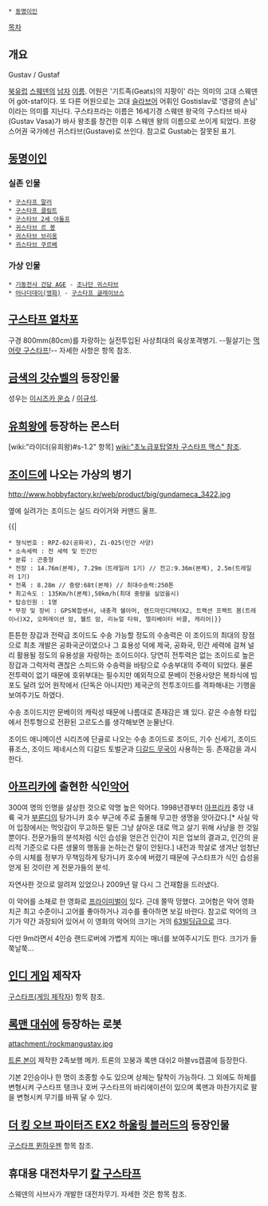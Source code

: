  * [[동명이인]]

[[목차]]

== 개요 ==
Gustav / Gustaf

[[북유럽]] [[스웨덴]]의 [[남자]] [[이름]]. 어원은 '기트족(Geats)의 지팡이' 라는 의미의 고대 스웨덴어 göt-staf이다. 또 다른 어원으로는 고대 [[슬라브어]] 어휘인 Gostislav로 '영광의 손님' 이라는 의미를 지닌다. 구스타프라는 이름은 16세기경 스웨덴 왕국의 구스타브 바사(Gustav Vasa)가 바사 왕조를 창건한 이후 스웨덴 왕의 이름으로 쓰이게 되었다. 프랑스어권 국가에선 귀스타브(Gustave)로 쓰인다. 참고로 Gustab는 잘못된 표기.

== [[동명이인]] ==

=== 실존 인물 ===
 * [[구스타프 말러]]
 * [[구스타프 클림트]]
 * [[구스타브 2세 아돌프]]
 * [[귀스타브 르 봉]]
 * [[귀스타브 브리옹]]
 * [[귀스타브 쿠르베]]

=== 가상 인물 ===
 * [[기동전사 건담 AGE]] - [[조나단 귀스타브]]
 * [[어나더데이(영화)]] - [[구스타프 글레이브스]]

== [[구스타프 열차포]] ==
구경 800mm(80cm)를 자랑하는 실전투입된 사상최대의 육상포격병기. --필살기는 [[먹어랏 구스타프]]!-- 자세한 사항은 항목 참조.

== [[금색의 갓슈벨]]의 등장인물 ==
성우는 [[이시즈카 운쇼]] / [[이규석]].

== [[유희왕]]에 등장하는 몬스터 ==
[wiki:"라이더(유희왕)#s-1.2" 항목] [[wiki:"초노급포탑열차 구스타프 맥스" 참조]].

== [[조이드]]에 나오는 가상의 병기 ==
http://www.hobbyfactory.kr/web/product/big/gundameca_3422.jpg

옆에 실려가는 조이드는 실드 라이거와 커맨드 울프.

{{|
 * 형식번호 : RPZ-02(공화국), Zi-025(민간 사양)
 * 소속세력 : 전 세력 및 민간인
 * 분류 : 곤충형
 * 전장 : 14.76m(본체), 7.29m（트레일러 1기) // 전고:9.36m(본체), 2.5m(트레일러 1기) 
 * 전폭 : 8.28m // 중량:68t(본체) // 최대수송력:250톤
 * 최고속도 : 135Km/h(본체),50km/h(최대 중량을 실었을시) 
 * 탑승인원 : 1명
 * 무장 및 장비 : GPS복합센서, 내충격 쉘아머, 랜드마인디택터X2, 트랙션 프랙트 봄(트레이너)X2, 오퍼레이션 암, 웰트 암, 리뉴얼 타워, 엘리베이터 비클, 캐리어|}}

튼튼한 장갑과 전략급 조이드도 수송 가능할 정도의 수송력은 이 조이드의 최대의 장점으로 최초 개발은 공화국군이였으나 그 효용성 덕에 제국, 공화국, 민간 세력에 걸쳐 널리 활용될 정도의 유용성을 자랑하는 조이드이다. 당연히 전투력은 없는 조이드로 높은 장갑과 그럭저럭 괜찮은 스피드와 수송력을 바탕으로 수송부대의 주력이 되었다. 물론 전투력이 없기 때문에 호위부대는 필수지만 예외적으로 문베이 전용사양은 복좌식에 빔포도 달려 있어 원작에서 (단독은 아니지만) 제국군의 전투조이드를 격파해내는 기행을 보여주기도 하였다.

수송 조이드지만 문베이의 캐릭성 때문에 나름대로 존재감은 꽤 있다. 같은 수송형 타입에서 전투형으로 전환된 고르도스를 생각해보면 눈물난다.

조이드 애니메이션 시리즈에 단골로 나오는 수송 조이드로 조이드, 기수 신세기, 조이드 퓨조스, 조이드 제네시스의 디갈드 토벌군과 [[디갈드 무국]]이 사용하는 등. 존재감을 과시한다.
== [[아프리카]]에 출현한 식인[[악어]] ==
300여 명의 인명을 살상한 것으로 악명 높은 악어다. 1998년경부터 [[아프리카]] 중앙 내륙 국가 [[부룬디]]의 탕가니카 호수 부근에 주로 출몰해 무고한 생명을 앗아갔다.[* 사실 악어 입장에서는 먹잇감이 무고하든 말든 그냥 살아온 대로 먹고 살기 위해 사냥을 한 것일 뿐이다. 전문가들의 분석처럼 식인 습성을 얻은건 인간이 지은 업보의 결과고, 인간의 윤리적 기준으로 다른 생물의 행동을 논하는건 말이 안된다.] 내전과 학살로 생겨난 엄청난 수의 시체를 정부가 무책임하게 탕가니카 호수에 버렸기 때문에 구스타프가 식인 습성을 얻게 된 것이란 게 전문가들의 분석.

자연사한 것으로 알려져 있었으나 2009년 말 다시 그 건재함을 드러냈다.

이 악어를 소재로 한 영화로 [[프라이미벌]]이 있다. 근데 쫄딱 망했다. 고어함은 악어 영화 치곤 최고 수준이니 고어를 좋아하거나 괴수를 좋아하면 보길 바란다. 참고로 악어의 크기가 약간 과장되어 있어서 이 영화의 악어의 크기는 거의 [[63빌딩]]급으로 크다.

다만 9m라면서 4인승 랜드로버에 가볍게 치이는 매너를 보여주시기도 한다. 크기가 들쭉날쭉...

== [[인디 게임]] 제작자 ==
[[구스타프(게임 제작자)]] 항목 참조.

== [[록맨 대쉬]]에 등장하는 로봇 ==
attachment:/rockmangustav.jpg

[[트론 본]]이 제작한 2족보행 메카. 트론의 꼬붕과 록맨 대쉬2 마블vs캡콤에 등장한다.

기본 2인승이나 한 명이 조종할 수도 있으며 상체는 탈착이 가능하다. 그 외에도 하체를 변형시켜 구스타프 탱크나 호버 구스타프의 바리에이션이 있으며 록맨과 마찬가지로 팔을 변형시켜 무기를 바꿔 달 수 있다.

== [[더 킹 오브 파이터즈 EX2 하울링 블러드]]의 등장인물 ==
[[구스타프 뮌하우젠]] 항목 참조.

== 휴대용 대전차무기 [[칼 구스타프]] ==
스웨덴의 사브사가 개발한 대전차무기. 자세한 것은 항목 참조.
